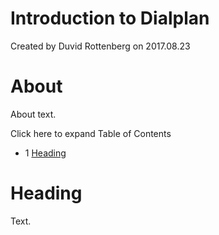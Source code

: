 
# Introduction to Dialplan 

 Created by  Duvid Rottenberg on 2017.08.23

# About

About text.

Click here to expand Table of Contents

* 1 [Heading](#-freeswitch--introduction-to-dialplan-)

# Heading

Text.


